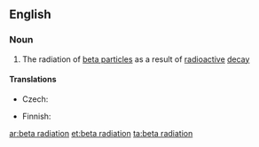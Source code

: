 ==English==

===Noun===
{{en-noun|sg=[[beta]] [[radiation]]|-}}

# {{physics}} The radiation of [[beta particle]]s as a result of [[radioactive]] [[decay]]

====Translations====
{{trans-top|radiation of beta particles}}
* Czech: {{t-|cs|záření beta|n}}
{{trans-mid}}
* Finnish: {{t|fi|beetasäteily}}
{{trans-bottom}}

[[ar:beta radiation]]
[[et:beta radiation]]
[[ta:beta radiation]]